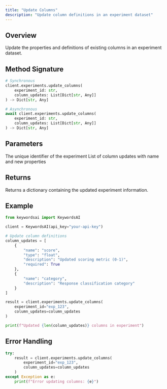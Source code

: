 ```yaml
---
title: "Update Columns"
description: "Update column definitions in an experiment dataset"
---
```


## Overview

Update the properties and definitions of existing columns in an experiment dataset.

## Method Signature

```python
# Synchronous
client.experiments.update_columns(
    experiment_id: str,
    column_updates: List[Dict[str, Any]]
) -> Dict[str, Any]

# Asynchronous
await client.experiments.update_columns(
    experiment_id: str,
    column_updates: List[Dict[str, Any]]
) -> Dict[str, Any]
```

## Parameters

<ParamField path="experiment_id" type="string" required>
  The unique identifier of the experiment
</ParamField>

<ParamField path="column_updates" type="List[Dict[str, Any]]" required>
  List of column updates with name and new properties
</ParamField>

## Returns

Returns a dictionary containing the updated experiment information.

## Example

```python
from keywordsai import KeywordsAI

client = KeywordsAI(api_key="your-api-key")

# Update column definitions
column_updates = [
    {
        "name": "score",
        "type": "float",
        "description": "Updated scoring metric (0-1)",
        "required": True
    },
    {
        "name": "category",
        "description": "Response classification category"
    }
]

result = client.experiments.update_columns(
    experiment_id="exp_123",
    column_updates=column_updates
)

print(f"Updated {len(column_updates)} columns in experiment")
```

## Error Handling

```python
try:
    result = client.experiments.update_columns(
        experiment_id="exp_123",
        column_updates=column_updates
    )
except Exception as e:
    print(f"Error updating columns: {e}")
```